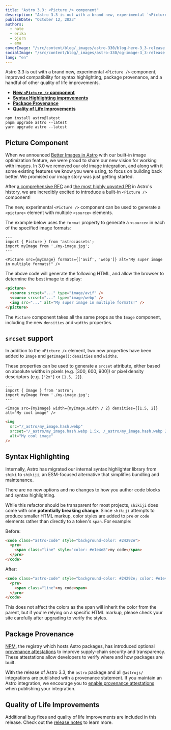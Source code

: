 ```yaml
---
title: "Astro 3.3: <Picture /> component"
description: "Astro 3.3 is out with a brand new, experimental `<Picture />` component, improved compatibility for syntax highlighting, and package provenance."
publishDate: "October 12, 2023"
authors:
  - nate
  - erika
  - bjorn
  - ema
coverImage: "/src/content/blog/_images/astro-330/blog-hero-3_3-release.webp"
socialImage: "/src/content/blog/_images/astro-330/og-image-3_3-release.webp"
lang: "en"
---
```


Astro 3.3 is out with a brand new, experimental `<Picture />` component, improved compatibility for syntax highlighting, package provenance, and a handful of other quality of life improvements.

- **[New `<Picture />` component](#picture-component)**
- **[Syntax Highlighting improvements](#syntax-highlighting)**
- **[Package Provenance](#package-provenance)**
- **[Quality of Life Improvements](#quality-of-life-improvements)**

```
npm install astro@latest
pnpm upgrade astro --latest
yarn upgrade astro --latest
```

## Picture Component

When we announced [Better Images in Astro](/blog/images/) with our built-in image optimization feature, we were proud to share our new vision for working with images. In 3.0 we removed our old image integration, and along with it some existing features we know you were using, to focus on building back better. We promised our image story was just getting started.

After [a comprehensive RFC](https://github.com/withastro/roadmap/pull/715) and [the most highly upvoted PR](https://github.com/withastro/astro/pull/8620) in Astro's history, we are incredibly excited to introduce a built-in `<Picture />` component!

The new, experimental `<Picture />` component can be used to generate a `<picture>` element with multiple `<source>` elements.

The example below uses the `format` property to generate a `<source>` in each of the specified image formats:

```astro
---
import { Picture } from 'astro:assets';
import myImage from './my-image.jpg';
---

<Picture src={myImage} formats={['avif', 'webp']} alt="My super image in multiple formats!" />
```

The above code will generate the following HTML, and allow the browser to determine the best image to display:

```html
<picture>
  <source srcset="..." type="image/avif" />
  <source srcset="..." type="image/webp" />
  <img src="..." alt="My super image in multiple formats!" />
</picture>
```

The `Picture` component takes all the same props as the `Image` component, including the new `densities` and `widths` properties.

## `srcset` support

In addition to the `<Picture />` element, two new properties have been added to `Image` and `getImage()`: `densities` and `widths`.

These properties can be used to generate a `srcset` attribute, either based on absolute widths in pixels (e.g. [300, 600, 900]) or pixel density descriptors (e.g. `["2x"]` or `[1.5, 2]`).

```astro
---
import { Image } from 'astro';
import myImage from './my-image.jpg';
---

<Image src={myImage} width={myImage.width / 2} densities={[1.5, 2]} alt="My cool image" />
```

```html
<img
  src="/_astro/my_image.hash.webp"
  srcset="/_astro/my_image.hash.webp 1.5x, /_astro/my_image.hash.webp 2x"
  alt="My cool image"
/>
```

## Syntax Highlighting

Internally, Astro has migrated our internal syntax highlighter library from `shiki` to `shikiji`, an ESM-focused alternative that simplifies bundling and maintenance.

There are no new options and no changes to how you author code blocks and syntax highlighting.

While this refactor should be transparent for most projects, `shikiji` does come with one **potentially breaking change**. Since `shikiji` attempts to produce smaller HTML markup, color styles are added to `pre` or `code` elements rather than directly to a token's `span`. For example:

Before:

```html
<code class="astro-code" style="background-color: #24292e">
  <pre>
    <span class="line" style="color: #e1e4e8">my code</span>
  </pre>
</code>
```

After:

```html
<code class="astro-code" style="background-color: #24292e; color: #e1e4e8">
  <pre>
    <span class="line">my code<span>
  </pre>
</code>
```

This does not affect the colors as the span will inherit the color from the parent, but if you're relying on a specific HTML markup, please check your site carefully after upgrading to verify the styles.

## Package Provenance

[NPM](https://npmjs.com), the registry which hosts Astro packages, has introduced optional [provenance attestations](https://docs.npmjs.com/generating-provenance-statements) to improve supply-chain security and transparency. These attestations allow developers to verify where and how packages are built.

With the release of Astro 3.3, the `astro` package and all `@astrojs/` integrations are published with a provenance statement. If you maintain an Astro integration, we encourage you to [enable provenance attestations](https://docs.npmjs.com/generating-provenance-statements) when publishing your integration.

## Quality of Life Improvements

Additional bug fixes and quality of life improvements are included in this release. Check out the [release notes](https://github.com/withastro/astro/pull/8796) to learn more.
